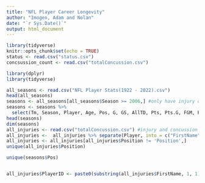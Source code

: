 ```yaml
---
title: "NFL Player Career Longevity"
author: "Imogen, Adam and Nolan"
date: "`r Sys.Date()`"
output: html_document
---
```


```r
library(tidyverse)
knitr::opts_chunk$set(echo = TRUE)
status <- read.csv("status.csv")
concsussion_count <- read.csv("totalConcussion.csv")

```

```r
library(dplyr)
library(tidyverse)
```


```r
all_seasons <- read.csv("NFL Player Stats(1922 - 2022).csv")
head(all_seasons)
seasons <- all_seasons[all_seasons$Season >= 2006,] #only have injury data from 2006 onwards
seasons <- seasons %>%
  select(Tm, Season, Player, Age, Pos, G, GS, AllTD, Pts, Pts.G, FGM, FGA)
head(seasons)
dim(seasons)
all_injuries <- read.csv("totalConcussion.csv") #injury and concussion by player and year
all_injuries <-  all_injuries %>% separate(Player, into = c("FirstName", "LastName"), sep = " ")
all_injuries <- all_injuries[all_injuries$Position != 'Position',]
unique(all_injuries$Position)

unique(seasons$Pos)


all_injuries$PlayerID <- paste0(substring(all_injuries$FirstName, 1, 1), all_injuries$LastName)


```


